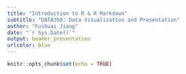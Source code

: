 ```yaml
---
title: "Introduction to R & R Markdown"
subtitle: "DATA350: Data Visualization and Presentation"
author: "Fushuai Jiang"
date: "`r Sys.Date()`"
output: beamer_presentation
urlcolor: blue
---
```


```r
knitr::opts_chunk$set(echo = TRUE)
```










